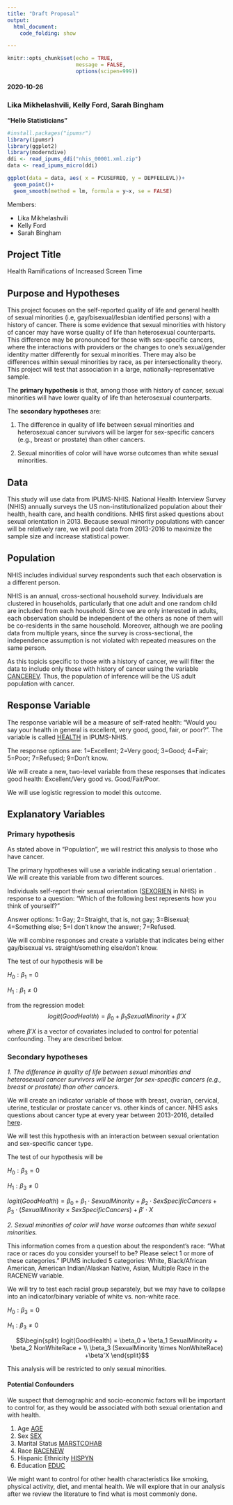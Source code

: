 ```yaml
---
title: "Draft Proposal"
output:
  html_document:
    code_folding: show

---
```


```r
knitr::opts_chunk$set(echo = TRUE,
                      message = FALSE,
                      options(scipen=999))
```


#### 2020-10-26
### Lika Mikhelashvili, Kelly Ford, Sarah Bingham
**“Hello Statisticians”**

```r
#install.packages("ipumsr")
library(ipumsr)
library(ggplot2)
library(moderndive)
ddi <- read_ipums_ddi("nhis_00001.xml.zip")
data <- read_ipums_micro(ddi)
```

```r
ggplot(data = data, aes( x = PCUSEFREQ, y = DEPFEELEVL))+
  geom_point()+
  geom_smooth(method = lm, formula = y~x, se = FALSE)
```

Members:

* Lika Mikhelashvili  
* Kelly Ford  
* Sarah Bingham  

## Project Title 
Health Ramifications of Increased Screen Time

## Purpose and Hypotheses  
This project focuses on the self-reported quality of life and general health of sexual minorities (i.e, gay/bisexual/lesbian identified persons) with a history of cancer. There is some evidence that sexual minorities with history of cancer may have worse quality of life than heterosexual counterparts. This difference may be pronounced for those with sex-specific cancers, where the interactions with providers or the changes to one’s sexual/gender identity matter differently for sexual minorities. There may also be differences within sexual minorities by race, as per intersectionality theory. This project will test that association in a large, nationally-representative sample.

The **primary hypothesis** is that, among those with history of cancer, sexual minorities will have lower quality of life than heterosexual counterparts.

The **secondary hypotheses** are:

1. The difference in quality of life between sexual minorities and heterosexual cancer survivors will be larger for sex-specific cancers (e.g., breast or prostate) than other cancers.

2. Sexual minorities of color will have worse outcomes than white sexual minorities.

## Data  
This study will use data from IPUMS-NHIS. National Health Interview Survey (NHIS) annually surveys the US non-institutionalized population about their health, health care, and health conditions. NHIS first asked questions about sexual orientation in 2013. Because sexual minority populations with cancer will be relatively rare, we will pool data from 2013-2016 to maximize the sample size and increase statistical power.

## Population  
NHIS includes individual survey respondents such that each observation is a different person.

NHIS is an annual, cross-sectional household survey. Individuals are clustered in households, particularly that one adult and one random child are included from each household. Since we are only interested in adults, each observation should be independent of the others as none of them will be co-residents in the same household. Moreover, although we are pooling data from multiple years, since the survey is cross-sectional, the independence assumption is not violated with repeated measures on the same person.

As this topicis specific to those with a history of cancer, we will filter the data to include only those with history of cancer using the variable [CANCEREV](https://nhis.ipums.org/nhis-action/variables/CANCEREV#codes_section). Thus, the population of inference will be the US adult population with cancer.

## Response Variable  
The response variable will be a measure of self-rated health: “Would you say your health in general is excellent, very good, good, fair, or poor?”. The variable is called [HEALTH](https://nhis.ipums.org/nhis-action/variables/HEALTH#codes_section) in IPUMS-NHIS.

The response options are: 1=Excellent; 2=Very good; 3=Good; 4=Fair; 5=Poor; 7=Refused; 9=Don’t know.

We will create a new, two-level variable from these responses that indicates good health: Excellent/Very good vs. Good/Fair/Poor.

We will use logistic regression to model this outcome.

## Explanatory Variables  
### Primary hypothesis  
As stated above in “Population”, we will restrict this analysis to those who have cancer.

The primary hypotheses will use a variable indicating sexual orientation . We will create this variable from two different sources.

Individuals self-report their sexual orientation ([SEXORIEN](https://nhis.ipums.org/nhis-action/variables/HEALTH#codes_section) in NHIS) in response to a question: “Which of the following best represents how you think of yourself?”

Answer options: 1=Gay; 2=Straight, that is, not gay; 3=Bisexual; 4=Something else; 5=I don’t know the answer; 7=Refused.

We will combine responses and create a variable that indicates being either gay/bisexual vs. straight/something else/don’t know.

The test of our hypothesis will be

$H_0: \beta_1 = 0$

$H_1: \beta_1 ≠ 0$

from the regression model:  
$$logit(GoodHealth) = \beta_0 + \beta_1 SexualMinority  +\beta'X$$

where $\beta'X$ is a vector of covariates included to control for potential confounding. They are described below.

### Secondary hypotheses  
*1. The difference in quality of life between sexual minorities and heterosexual cancer survivors will be larger for sex-specific cancers (e.g., breast or prostate) than other cancers.*

We will create an indicator variable of those with breast, ovarian, cervical, uterine, testicular or prostate cancer vs. other kinds of cancer. NHIS asks questions about cancer type at every year between 2013-2016, detailed [here](https://nhis.ipums.org/nhis-action/variables/group?id=conditions_cancer).

We will test this hypothesis with an interaction between sexual orientation and sex-specific cancer type.

The test of our hypothesis will be

$H_0: \beta_3 = 0$

$H_1: \beta_3 ≠ 0$

$logit(GoodHealth)=\beta_0+\beta_1 \cdot SexualMinority+ \beta_2 \cdot SexSpecificCancers+\beta_3 \cdot (SexualMinority×SexSpecificCancers)+\beta′ \cdot X$

*2. Sexual minorities of color will have worse outcomes than white sexual minorities.*

This information comes from a question about the respondent’s race: “What race or races do you consider yourself to be? Please select 1 or more of these categories.” IPUMS included 5 categories: White, Black/African American, American Indian/Alaskan Native, Asian, Multiple Race in the RACENEW variable.

We will try to test each racial group separately, but we may have to collapse into an indicator/binary variable of white vs. non-white race.

$H_0: \beta_3 = 0$

$H_1: \beta_3 ≠ 0$

$$\begin{split}
logit(GoodHealth) = \beta_0 + \beta_1 SexualMinority + \beta_2 NonWhiteRace + \\
\beta_3 (SexualMinority \times NonWhiteRace) +\beta'X
\end{split}$$

This analysis will be restricted to only sexual minorities.

#### Potential Confounders  
We suspect that demographic and socio-economic factors will be important to control for, as they would be associated with both sexual orientation and with health.

1. Age [AGE](https://nhis.ipums.org/nhis-action/variables/group?id=demographic_core)
2. Sex [SEX](https://nhis.ipums.org/nhis-action/variables/group?id=demographic_core)
3. Marital Status [MARSTCOHAB](https://nhis.ipums.org/nhis-action/variables/group?id=demographic_core)
4. Race [RACENEW](https://nhis.ipums.org/nhis-action/variables/group?id=demographic_ethnicity)
5. Hispanic Ethnicity [HISPYN](https://nhis.ipums.org/nhis-action/variables/group?id=demographic_ethnicity)
6. Education [EDUC](https://nhis.ipums.org/nhis-action/variables/group?id=economic_education)  

We might want to control for other health characteristics like smoking, physical activity, diet, and mental health. We will explore that in our analysis after we review the literature to find what is most commonly done.
